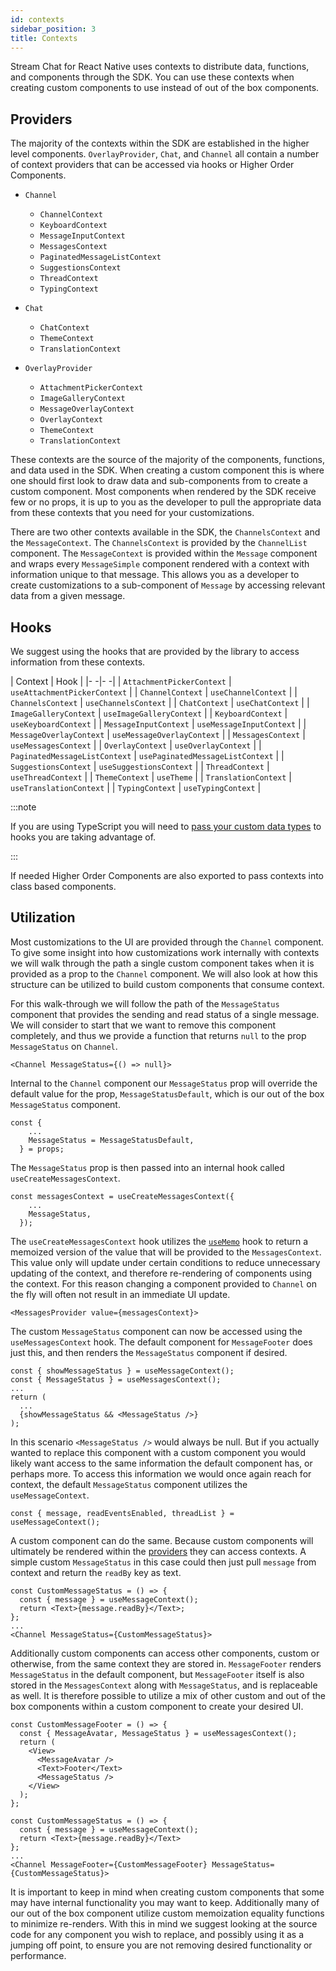 ```yaml
---
id: contexts
sidebar_position: 3
title: Contexts
---
```


Stream Chat for React Native uses contexts to distribute data, functions, and components through the SDK.
You can use these contexts when creating custom components to use instead of out of the box components.

## Providers

The majority of the contexts within the SDK are established in the higher level components.
`OverlayProvider`, `Chat`, and `Channel` all contain a number of context providers that can be accessed via hooks or Higher Order Components.

- `Channel`
  - `ChannelContext`
  - `KeyboardContext`
  - `MessageInputContext`
  - `MessagesContext`
  - `PaginatedMessageListContext`
  - `SuggestionsContext`
  - `ThreadContext`
  - `TypingContext`

- `Chat`
  - `ChatContext`
  - `ThemeContext`
  - `TranslationContext`

- `OverlayProvider`
  - `AttachmentPickerContext`
  - `ImageGalleryContext`
  - `MessageOverlayContext`
  - `OverlayContext`
  - `ThemeContext`
  - `TranslationContext`

These contexts are the source of the majority of the components, functions, and data used in the SDK.
When creating a custom component this is where one should first look to draw data and sub-components from to create a custom component.
Most components when rendered by the SDK receive few or no props, it is up to you as the developer to pull the appropriate data from these contexts that you need for your customizations.

There are two other contexts available in the SDK, the `ChannelsContext` and the `MessageContext`.
The `ChannelsContext` is provided by the `ChannelList` component.
The `MessageContext` is provided within the `Message` component and wraps every `MessageSimple` component rendered with a context with information unique to that message.
This allows you as a developer to create customizations to a sub-component of `Message` by accessing relevant data from a given message.

## Hooks

We suggest using the hooks that are provided by the library to access information from these contexts.

| Context | Hook |
|- -|- -|
| `AttachmentPickerContext` | `useAttachmentPickerContext` |
| `ChannelContext` | `useChannelContext` |
| `ChannelsContext` | `useChannelsContext` |
| `ChatContext` | `useChatContext` |
| `ImageGalleryContext` | `useImageGalleryContext` |
| `KeyboardContext` | `useKeyboardContext` |
| `MessageInputContext` | `useMessageInputContext` |
| `MessageOverlayContext` | `useMessageOverlayContext` |
| `MessagesContext` | `useMessagesContext` |
| `OverlayContext` | `useOverlayContext` |
| `PaginatedMessageListContext` | `usePaginatedMessageListContext` |
| `SuggestionsContext` | `useSuggestionsContext` |
| `ThreadContext` | `useThreadContext` |
| `ThemeContext` | `useTheme` |
| `TranslationContext` | `useTranslationContext` |
| `TypingContext` | `useTypingContext` |

:::note

If you are using TypeScript you will need to [pass your custom data types](./typescript.mdx#hooks) to hooks you are taking advantage of.

:::

If needed Higher Order Components are also exported to pass contexts into class based components.

## Utilization

Most customizations to the UI are provided through the `Channel` component.
To give some insight into how customizations work internally with contexts we will walk through the path a single custom component takes when it is provided as a prop to the `Channel` component.
We will also look at how this structure can be utilized to build custom components that consume context.

For this walk-through we will follow the path of the `MessageStatus` component that provides the sending and read status of a single message.
We will consider to start that we want to remove this component completely, and thus we provide a function that returns `null` to the prop `MessageStatus` on `Channel`.

```tsx
<Channel MessageStatus={() => null}>
```

Internal to the `Channel` component our `MessageStatus` prop will override the default value for the prop, `MessageStatusDefault`, which is our out of the box `MessageStatus` component.

```tsx
const {
    ...
    MessageStatus = MessageStatusDefault,
  } = props;
```

The `MessageStatus` prop is then passed into an internal hook called `useCreateMessagesContext`.

```tsx
const messagesContext = useCreateMessagesContext({
    ...
    MessageStatus,
  });
```

The `useCreateMessagesContext` hook utilizes the [`useMemo`](https://reactjs.org/docs/hooks-reference.html#usememo) hook to return a memoized version of the value that will be provided to the `MessagesContext`.
This value only will update under certain conditions to reduce unnecessary updating of the context, and therefore re-rendering of components using the context.
For this reason changing a component provided to `Channel` on the fly will often not result in an immediate UI update.

```tsx
<MessagesProvider value={messagesContext}>
```

The custom `MessageStatus` component can now be accessed using the `useMessagesContext` hook.
The default component for `MessageFooter` does just this, and then renders the `MessageStatus` component if desired.

```tsx
const { showMessageStatus } = useMessageContext();
const { MessageStatus } = useMessagesContext();
...
return (
  ...
  {showMessageStatus && <MessageStatus />}
);
```

In this scenario `<MessageStatus />` would always be null.
But if you actually wanted to replace this component with a custom component you would likely want access to the same information the default component has, or perhaps more.
To access this information we would once again reach for context, the default `MessageStatus` component utilizes the `useMessageContext`.

```tsx
const { message, readEventsEnabled, threadList } = useMessageContext();
```

A custom component can do the same.
Because custom components will ultimately be rendered within the [providers](#providers) they can access contexts.
A simple custom `MessageStatus` in this case could then just pull `message` from context and return the `readBy` key as text.


```tsx
const CustomMessageStatus = () => {
  const { message } = useMessageContext();
  return <Text>{message.readBy}</Text>;
};
...
<Channel MessageStatus={CustomMessageStatus}>
```

Additionally custom components can access other components, custom or otherwise, from the same context they are stored in.
`MessageFooter` renders `MessageStatus` in the default component, but `MessageFooter` itself is also stored in the `MessagesContext` along with `MessageStatus`, and is replaceable as well.
It is therefore possible to utilize a mix of other custom and out of the box components within a custom component to create your desired UI. 

```tsx
const CustomMessageFooter = () => {
  const { MessageAvatar, MessageStatus } = useMessagesContext();
  return (
    <View>
      <MessageAvatar />
      <Text>Footer</Text>
      <MessageStatus />
    </View>
  );
};

const CustomMessageStatus = () => {
  const { message } = useMessageContext();
  return <Text>{message.readBy}</Text>
};
...
<Channel MessageFooter={CustomMessageFooter} MessageStatus={CustomMessageStatus}>
```

It is important to keep in mind when creating custom components that some may have internal functionality you may want to keep.
Additionally many of our out of the box component utilize custom memoization equality functions to minimize re-renders.
With this in mind we suggest looking at the source code for any component you wish to replace, and possibly using it as a jumping off point, to ensure you are not removing desired functionality or performance.